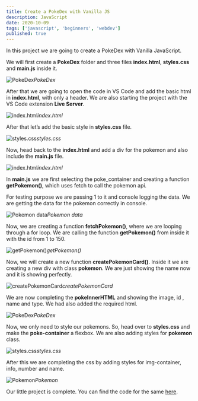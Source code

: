 ```yaml
---
title: Create a PokeDex with Vanilla JS
description: JavaScript
date: 2020-10-09
tags: ['javascript', 'beginners', 'webdev']
published: true
---
```


In this project we are going to create a PokeDex with Vanilla JavaScript.

We will first create a **PokeDex** folder and three files **index.html**, **styles.css** and **main.js** inside it.

![PokeDex](https://ik.imagekit.io/thewebdev/JS-Projects/Pokedex/1_33IsUW8OUJ.png)*PokeDex*

After that we are going to open the code in VS Code and add the basic html in **index.html**, with only a header. We are also starting the project with the VS Code extension **Live Server**.

![index.html](https://ik.imagekit.io/thewebdev/JS-Projects/Pokedex/2_WQOOku87fz.png)*index.html*

After that let’s add the basic style in **styles.css** file.

![styles.css](https://ik.imagekit.io/thewebdev/JS-Projects/Pokedex/3_v-v1SkERTz.png)*styles.css*

Now, head back to the **index.html** and add a div for the pokemon and also include the **main.js** file.

![index.html](https://ik.imagekit.io/thewebdev/JS-Projects/Pokedex/4_t4_qj-XK7.png)*index.html*

In **main.js** we are first selecting the poke_container and creating a function **getPokemon()**, which uses fetch to call the pokemon api.

For testing purpose we are passing 1 to it and console logging the data. We are getting the data for the pokemon correctly in console.

![Pokemon data](https://ik.imagekit.io/thewebdev/JS-Projects/Pokedex/5_28e4WaWxCV.png)*Pokemon data*

Now, we are creating a function **fetchPokemon()**, where we are looping through a for loop. We are calling the function **getPokemon()** from inside it with the id from 1 to 150.

![getPokemon()](https://ik.imagekit.io/thewebdev/JS-Projects/Pokedex/6_4hoVp_bcvK.png)*getPokemon()*

Now, we will create a new function **createPokemonCard()**. Inside it we are creating a new div with class **pokemon**. We are just showing the name now and it is showing perfectly.

![createPokemonCard](https://ik.imagekit.io/thewebdev/JS-Projects/Pokedex/7_H4e5lKXOhE.png)*createPokemonCard*

We are now completing the **pokeInnerHTML** and showing the image, id , name and type. We had also added the required html.

![PokeDex](https://ik.imagekit.io/thewebdev/JS-Projects/Pokedex/8_gpeFC4eDrE.png)*PokeDex*

Now, we only need to style our pokemons. So, head over to **styles.css** and make the **poke-container** a flexbox. We are also adding styles for **pokemon** class.

![styles.css](https://ik.imagekit.io/thewebdev/JS-Projects/Pokedex/9_q1FT2lYo7G.png)*styles.css*

After this we are completing the css by adding styles for img-container, info, number and name.

![Pokemon](https://ik.imagekit.io/thewebdev/JS-Projects/Pokedex/10_QKFs2GswTE.png)*Pokemon*

Our little project is complete. You can find the code for the same [here](https://github.com/nabendu82/PokeDex).
